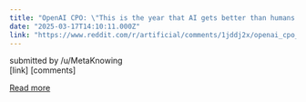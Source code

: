 ```yaml
---
title: "OpenAI CPO: \"This is the year that AI gets better than humans at programming, forever. And there's no going back.\""
date: "2025-03-17T14:10:11.000Z"
link: "https://www.reddit.com/r/artificial/comments/1jddj2x/openai_cpo_this_is_the_year_that_ai_gets_better/"
---
```


submitted by    /u/MetaKnowing  
 [link]   [comments]

[Read more](https://www.reddit.com/r/artificial/comments/1jddj2x/openai_cpo_this_is_the_year_that_ai_gets_better/)

